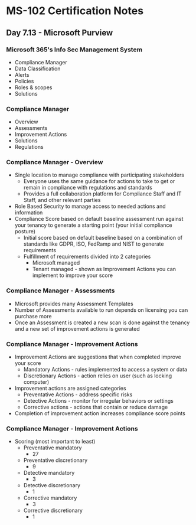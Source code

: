 # MS-102 Certification Notes
## Day 7.13 - Microsoft Purview

### Microsoft 365's Info Sec Management System
* Compliance Manager
* Data Classification
* Alerts
* Policies
* Roles & scopes
* Solutions

### Compliance Manager
* Overview
* Assessments
* Improvement Actions
* Solutions
* Regulations

### Compliance Manager - Overview
* Single location to manage compliance with participating stakeholders
	* Everyone uses the same guidance for actions to take to get or remain in compliance with regulations and standards
	* Provides a full collaboration platform for Compliance Staff and IT Staff, and other relevant parties
* Role Based Security to manage access to needed actions and information
* Compliance Score based on default baseline assessment run against your tenancy to generate a starting point (your initial compliance posture)
	* Initial score based on default baseline based on a combination of standards like GDPR, ISO, FedRamp and NIST to generate requirements
	* Fulfillment of requirements divided into 2 categories
		* Microsoft managed
		* Tenant managed - shown as Improvement Actions you can implement to improve your score

### Compliance Manager - Assessments
* Microsoft provides many Assessment Templates
* Number of Assessments available to run depends on licensing you can purchase more
* Once an Assessment is created a new scan is done against the tenancy and a new set of improvement actions is generated

### Compliance Manager - Improvement Actions
* Improvement Actions are suggestions that when completed improve your score
	* Mandatory Actions - rules implemented to access a system or data
	* Discretionary Actions - action relies on user (such as locking computer)
* Improvement actions are assigned categories
	* Preventative Actions - address specific risks
	* Detective Actions - monitor for irregular behaviors or settings
	* Corrective actions - actions that contain or reduce damage
* Completion of improvement action increases compliance score points

### Compliance Manager - Improvement Actions
* Scoring (most important to least)
	* Preventative mandatory
		* 27
	* Preventative discretionary
		* 9
	* Detective mandatory
		* 3
	* Detective discretionary
		* 1
	* Corrective mandatory
		* 3
	* Corrective discretionary
		* 1